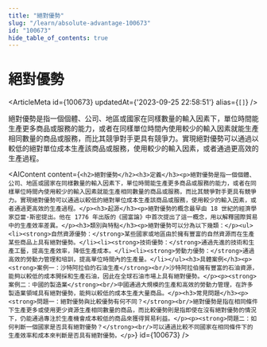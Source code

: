 ```yaml
---
title: "絕對優勢"
slug: "/learn/absolute-advantage-100673"
id: "100673"
hide_table_of_contents: true
---
```



# 絕對優勢

<ArticleMeta id={100673} updatedAt={'2023-09-25 22:58:51'} alias={`[]`} />
<div className='border-solid border-b border-t-0 my-4 border-[var(--ifm-color-gray-300)]' />

絕對優勢是指一個個體、公司、地區或國家在同樣數量的輸入因素下，單位時間能生產更多商品或服務的能力，或者在同樣單位時間內使用較少的輸入因素就能生產相同數量的商品或服務，而比其競爭對手更具有競爭力。實現絕對優勢可以通過以較低的絕對單位成本生產該商品或服務，使用較少的輸入因素，或者通過更高效的生產過程。

<AIContent content={`<h2>絕對優勢</h2><h3>定義</h3><p>絕對優勢是指一個個體、公司、地區或國家在同樣數量的輸入因素下，單位時間能生產更多商品或服務的能力，或者在同樣單位時間內使用較少的輸入因素就能生產相同數量的商品或服務，而比其競爭對手更具有競爭力。實現絕對優勢可以通過以較低的絕對單位成本生產該商品或服務，使用較少的輸入因素，或者通過更高效的生產過程。</p><h3>起源</h3><p>絕對優勢的概念最早由 18 世紀的經濟學家亞當·斯密提出。他在 1776 年出版的《國富論》中首次提出了這一概念，用以解釋國際貿易中的生產效率差異。</p><h3>類別與特點</h3><p>絕對優勢可以分為以下幾類：</p><ul><li><strong>自然資源優勢：</strong>某些國家或地區由於擁有豐富的自然資源而在生產某些商品上具有絕對優勢。</li><li><strong>技術優勢：</strong>通過先進的技術和生產工藝，提高生產效率，降低生產成本。</li><li><strong>勞動力優勢：</strong>通過高效的勞動力管理和培訓，提高單位時間內的生產量。</li></ul><h3>具體案例</h3><p><strong>案例一：沙特阿拉伯的石油生產</strong><br/>沙特阿拉伯擁有豐富的石油資源，能夠以較低的成本開採和生產石油，因此在全球石油市場上具有絕對優勢。</p><p><strong>案例二：中國的製造業</strong><br/>中國通過大規模的生產和高效的勞動力管理，在許多製造業領域具有絕對優勢，能夠以較低的成本生產大量商品。</p><h3>常見問題</h3><p><strong>問題一：絕對優勢與比較優勢有何不同？</strong><br/>絕對優勢是指在相同條件下生產更多或使用更少資源生產相同數量的商品，而比較優勢則是指即使在沒有絕對優勢的情況下，仍能通過專注於生產機會成本較低的商品來獲得貿易利益。</p><p><strong>問題二：如何判斷一個國家是否具有絕對優勢？</strong><br/>可以通過比較不同國家在相同條件下的生產效率和成本來判斷是否具有絕對優勢。</p>`} id={100673} />
